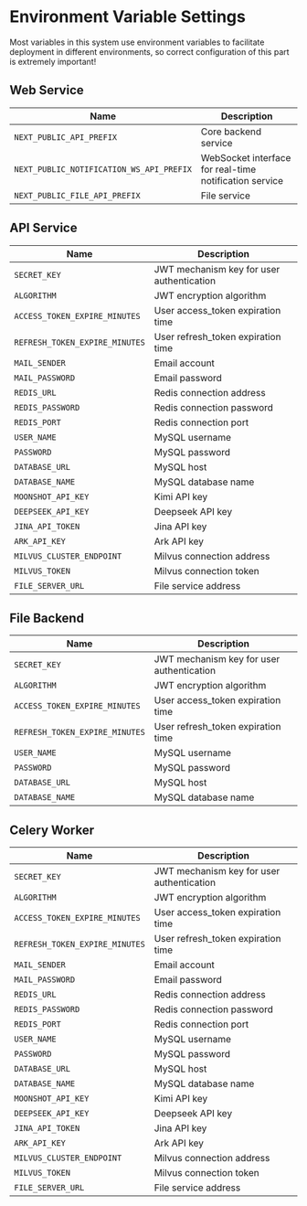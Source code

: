 
# Environment Variable Settings

<Callout type='info'>
	Most variables in this system use environment variables to facilitate deployment in different environments, so correct configuration of this part is extremely important!
</Callout>

## Web Service

| Name                                     | Description                                                |
| ---------------------------------------- | ---------------------------------------------------------- |
| `NEXT_PUBLIC_API_PREFIX`                 | Core backend service                                       |
| `NEXT_PUBLIC_NOTIFICATION_WS_API_PREFIX` | WebSocket interface for real-time notification service     |
| `NEXT_PUBLIC_FILE_API_PREFIX`            | File service                                               |

## API Service

| Name                           | Description                                |
| ------------------------------ | ------------------------------------------ |
| `SECRET_KEY`                   | JWT mechanism key for user authentication  |
| `ALGORITHM`                    | JWT encryption algorithm                   |
| `ACCESS_TOKEN_EXPIRE_MINUTES`  | User access_token expiration time          |
| `REFRESH_TOKEN_EXPIRE_MINUTES` | User refresh_token expiration time         |
| `MAIL_SENDER`                  | Email account                              |
| `MAIL_PASSWORD`                | Email password                             |
| `REDIS_URL`                    | Redis connection address                   |
| `REDIS_PASSWORD`               | Redis connection password                  |
| `REDIS_PORT`                   | Redis connection port                      |
| `USER_NAME`                    | MySQL username                             |
| `PASSWORD`                     | MySQL password                             |
| `DATABASE_URL`                 | MySQL host                                 |
| `DATABASE_NAME`                | MySQL database name                        |
| `MOONSHOT_API_KEY`             | Kimi API key                               |
| `DEEPSEEK_API_KEY`             | Deepseek API key                           |
| `JINA_API_TOKEN`               | Jina API key                               |
| `ARK_API_KEY`                  | Ark API key                                |
| `MILVUS_CLUSTER_ENDPOINT`      | Milvus connection address                  |
| `MILVUS_TOKEN`                 | Milvus connection token                    |
| `FILE_SERVER_URL`              | File service address                       |

## File Backend

| Name                           | Description                                |
| ------------------------------ | ------------------------------------------ |
| `SECRET_KEY`                   | JWT mechanism key for user authentication  |
| `ALGORITHM`                    | JWT encryption algorithm                   |
| `ACCESS_TOKEN_EXPIRE_MINUTES`  | User access_token expiration time          |
| `REFRESH_TOKEN_EXPIRE_MINUTES` | User refresh_token expiration time         |
| `USER_NAME`                    | MySQL username                             |
| `PASSWORD`                     | MySQL password                             |
| `DATABASE_URL`                 | MySQL host                                 |
| `DATABASE_NAME`                | MySQL database name                        |

## Celery Worker

| Name                           | Description                                |
| ------------------------------ | ------------------------------------------ |
| `SECRET_KEY`                   | JWT mechanism key for user authentication  |
| `ALGORITHM`                    | JWT encryption algorithm                   |
| `ACCESS_TOKEN_EXPIRE_MINUTES`  | User access_token expiration time          |
| `REFRESH_TOKEN_EXPIRE_MINUTES` | User refresh_token expiration time         |
| `MAIL_SENDER`                  | Email account                              |
| `MAIL_PASSWORD`                | Email password                             |
| `REDIS_URL`                    | Redis connection address                   |
| `REDIS_PASSWORD`               | Redis connection password                  |
| `REDIS_PORT`                   | Redis connection port                      |
| `USER_NAME`                    | MySQL username                             |
| `PASSWORD`                     | MySQL password                             |
| `DATABASE_URL`                 | MySQL host                                 |
| `DATABASE_NAME`                | MySQL database name                        |
| `MOONSHOT_API_KEY`             | Kimi API key                               |
| `DEEPSEEK_API_KEY`             | Deepseek API key                           |
| `JINA_API_TOKEN`               | Jina API key                               |
| `ARK_API_KEY`                  | Ark API key                                |
| `MILVUS_CLUSTER_ENDPOINT`      | Milvus connection address                  |
| `MILVUS_TOKEN`                 | Milvus connection token                    |
| `FILE_SERVER_URL`              | File service address                       |
